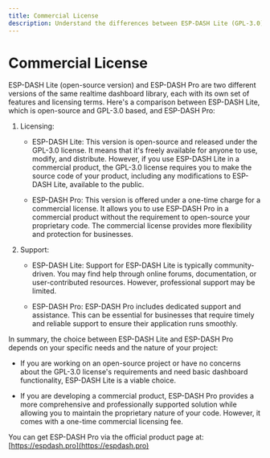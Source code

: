```yaml
---
title: Commercial License
description: Understand the differences between ESP-DASH Lite (GPL-3.0) and ESP-DASH Pro (Commercial) licenses, including their features, support options, and usage restrictions.
---
```


# Commercial License

ESP-DASH Lite (open-source version) and ESP-DASH Pro are two different versions of the same realtime dashboard library, each with its own set of features and licensing terms. Here's a comparison between ESP-DASH Lite, which is open-source and GPL-3.0 based, and ESP-DASH Pro:

1. Licensing:
   - ESP-DASH Lite: This version is open-source and released under the GPL-3.0 license. It means that it's freely available for anyone to use, modify, and distribute. However, if you use ESP-DASH Lite in a commercial product, the GPL-3.0 license requires you to make the source code of your product, including any modifications to ESP-DASH Lite, available to the public.

   - ESP-DASH Pro: This version is offered under a one-time charge for a commercial license. It allows you to use ESP-DASH Pro in a commercial product without the requirement to open-source your proprietary code. The commercial license provides more flexibility and protection for businesses.

2. Support:
   - ESP-DASH Lite: Support for ESP-DASH Lite is typically community-driven. You may find help through online forums, documentation, or user-contributed resources. However, professional support may be limited.

   - ESP-DASH Pro: ESP-DASH Pro includes dedicated support and assistance. This can be essential for businesses that require timely and reliable support to ensure their application runs smoothly.

In summary, the choice between ESP-DASH Lite and ESP-DASH Pro depends on your specific needs and the nature of your project:

- If you are working on an open-source project or have no concerns about the GPL-3.0 license's requirements and need basic dashboard functionality, ESP-DASH Lite is a viable choice.

- If you are developing a commercial product, ESP-DASH Pro provides a more comprehensive and professionally supported solution while allowing you to maintain the proprietary nature of your code. However, it comes with a one-time commercial licensing fee.

You can get ESP-DASH Pro via the official product page at: [https://espdash.pro](https://espdash.pro)
